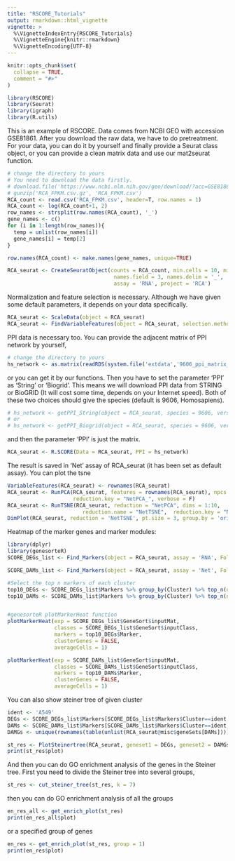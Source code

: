```yaml
---
title: "RSCORE_Tutorials"
output: rmarkdown::html_vignette
vignette: >
  %\VignetteIndexEntry{RSCORE_Tutorials}
  %\VignetteEngine{knitr::rmarkdown}
  %\VignetteEncoding{UTF-8}
---
```


```r
knitr::opts_chunk$set(
  collapse = TRUE,
  comment = "#>"
)
```

```r
library(RSCORE)
library(Seurat)
library(igraph)
library(R.utils)
```
This is an example of RSCORE. Data comes from NCBI GEO with accession GSE81861. After you download the raw data, we have to do pretreatment.
For your data, you can do it by yourself and finally provide a Seurat class object, or you can provide a clean matrix data and use our mat2seurat function.
```r
# change the directory to yours
# You need to download the data firstly.
# download.file('https://www.ncbi.nlm.nih.gov/geo/download/?acc=GSE81861&format=file&file=GSE81861%5FCell%5FLine%5FFPKM%2Ecsv%2Egz', destfile = 'RCA_FPKM.csv.gz')
# gunzip('RCA_FPKM.csv.gz', 'RCA_FPKM.csv')
RCA_count <- read.csv('RCA_FPKM.csv', header=T, row.names = 1)
RCA_count <- log(RCA_count+1, 2)
row_names <- strsplit(row.names(RCA_count), '_')
gene_names <- c()
for (i in 1:length(row_names)){
  temp = unlist(row_names[i])
  gene_names[i] = temp[2]
}

row.names(RCA_count) <- make.names(gene_names, unique=TRUE)

RCA_seurat <- CreateSeuratObject(counts = RCA_count, min.cells = 10, min.features = 1000, 
                                  names.field = 3, names.delim = '_', 
                                  assay = 'RNA', project = 'RCA')
```

Normalization and feature selection is necessary. Although we have given some default parameters, it depends on your data specifically.
```r
RCA_seurat <- ScaleData(object = RCA_seurat)  
RCA_seurat <- FindVariableFeatures(object = RCA_seurat, selection.method = 'vst', nfeatures = 8000)

```

PPI data is necessary too. You can provide the adjacent matrix of PPI network by yourself,
```r
# change the directory to yours 
hs_network <- as.matrix(readRDS(system.file('extdata','9606_ppi_matrix_BioGRID-3.5.173.Rda',package = 'RSCORE')))

```
or you can get it by our functions. Then you have to set the parameter 'PPI' as 'String' or 'Biogrid'. This means we will download PPI data from STRING or BioGRID (It will cost some time, depends on your Internet speed). Both of these two choices should give the species (default is 9606, Homosapiens). 
```r
# hs_network <- getPPI_String(object = RCA_seurat, species = 9606, version = '10')
# or
# hs_network <- getPPI_Biogrid(object = RCA_seurat, species = 9606, version = '3.5.173')

```

and then the parameter 'PPI' is just the matrix.
```r
RCA_seurat <- R.SCORE(Data = RCA_seurat, PPI = hs_network)

```


The result is saved in 'Net' assay of RCA_seurat (it has been set as default assay).
You can plot the tsne 
```r
VariableFeatures(RCA_seurat) <- rownames(RCA_seurat)
RCA_seurat <- RunPCA(RCA_seurat, features = rownames(RCA_seurat), npcs = 30, reduction.name = "NetPCA",
                     reduction.key = "NetPCA_", verbose = F)
RCA_seurat <- RunTSNE(RCA_seurat, reduction = "NetPCA", dims = 1:10,
                        reduction.name = "NetTSNE",  reduction.key = "NetTSNE_")
DimPlot(RCA_seurat, reduction = 'NetTSNE', pt.size = 3, group.by = 'orig.ident')

```

Heatmap of the marker genes and marker modules:
```r
library(dplyr)
library(genesorteR)
SCORE_DEGs_list <- Find_Markers(object = RCA_seurat, assay = 'RNA', FoldChange = 1.5)

SCORE_DAMs_list <- Find_Markers(object = RCA_seurat, assay = 'Net', FoldChange = 1.5)

#Select the top n markers of each cluster
top10_DEGs <- SCORE_DEGs_list$Markers %>% group_by(Cluster) %>% top_n(n = 10, wt = Gene.Score)
top10_DAMs <- SCORE_DAMs_list$Markers %>% group_by(Cluster) %>% top_n(n = 10, wt = Gene.Score)


#genesorteR plotMarkerHeat function
plotMarkerHeat(exp = SCORE_DEGs_list$GeneSort$inputMat,
               classes = SCORE_DEGs_list$GeneSort$inputClass,
               markers = top10_DEGs$Marker,
               clusterGenes = FALSE,
               averageCells = 1)

plotMarkerHeat(exp = SCORE_DAMs_list$GeneSort$inputMat,
               classes = SCORE_DAMs_list$GeneSort$inputClass,
               markers = top10_DAMs$Marker,
               clusterGenes = FALSE,
               averageCells = 1)

```


You can also show steiner tree of given cluster  
```r
ident <- 'A549'
DEGs <- SCORE_DEGs_list$Markers[SCORE_DEGs_list$Markers$Cluster==ident,]$Marker
DAMs <- SCORE_DAMs_list$Markers[SCORE_DAMs_list$Markers$Cluster==ident,]$Marker
DAMGs <- unique(rownames(table(unlist(RCA_seurat@misc$geneSets[DAMs]))))

st_res <- PlotSteinertree(RCA_seurat, geneset1 = DEGs, geneset2 = DAMGs)
print(st_res$plot)
```

And then you can do GO enrichment analysis of the genes in the Steiner tree.
First you need to divide the Steiner tree into several groups,
```r
st_res <- cut_steiner_tree(st_res, k = 7)
```

then you can do GO enrichment analysis of all the groups 
```r
en_res_all <- get_enrich_plot(st_res)
print(en_res_all$plot)
```

or a specified group of genes
```r
en_res <- get_enrich_plot(st_res, group = 1)
print(en_res$plot)
```


